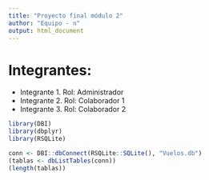 ```yaml
---
title: "Proyecto final módulo 2"
author: "Equipo - n"
output: html_document
---
```


# Integrantes:

+ Integrante 1. Rol: Administrador
+ Integrante 2. Rol: Colaborador 1
+ Integrante 3. Rol: Colaborador 2

```r
library(DBI)
library(dbplyr)
library(RSQLite)

```


```r
conn <- DBI::dbConnect(RSQLite::SQLite(), "Vuelos.db")
(tablas <- dbListTables(conn))
(length(tablas))
```

